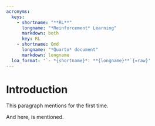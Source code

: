 ```yaml
---
acronyms:
  keys:
    - shortname: "**RL**"
      longname: "*Reinforcement* Learning"
      markdown: both
      key: RL
    - shortname: Qmd
      longname: "*Quarto* document"
      markdown: longname
  loa_format: '`- *{shortname}*: **{longname}**`{=raw}'
---
```


# Introduction {#intro}

This paragraph mentions \acr{RL} for the first time.

And here, \acr{Qmd} is mentioned.
